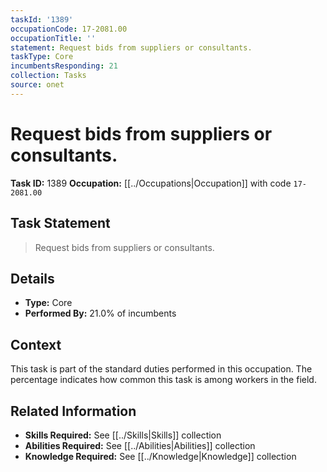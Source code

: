 ```yaml
---
taskId: '1389'
occupationCode: 17-2081.00
occupationTitle: ''
statement: Request bids from suppliers or consultants.
taskType: Core
incumbentsResponding: 21
collection: Tasks
source: onet
---
```

# Request bids from suppliers or consultants.

**Task ID:** 1389
**Occupation:** [[../Occupations|Occupation]] with code `17-2081.00`

## Task Statement

> Request bids from suppliers or consultants.

## Details

- **Type:** Core
- **Performed By:** 21.0% of incumbents

## Context

This task is part of the standard duties performed in this occupation. The percentage indicates how common this task is among workers in the field.

## Related Information

- **Skills Required:** See [[../Skills|Skills]] collection
- **Abilities Required:** See [[../Abilities|Abilities]] collection
- **Knowledge Required:** See [[../Knowledge|Knowledge]] collection
